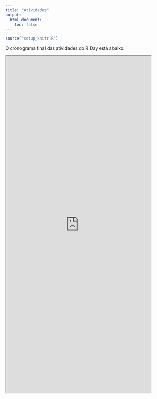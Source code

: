 ```yaml
---
title: "Atividades"
output:
  html_document:
    toc: false
---
```


```r
source("setup_knitr.R")
```

O cronograma final das atividades do R Day está abaixo.

<iframe src="https://docs.google.com/spreadsheets/d/e/2PACX-1vRkiuet9jP3KuBKi0AdhEPeswXqxMCw_vmSRj8YKr7Jwqa2i9FTHlt-GTBS2DgRgR8Kvy0I2FX3YUyB/pubhtml?gid=0&amp;single=true&amp;widget=true&amp;headers=false"style="width: 90%;height: 1050px;"></iframe>
